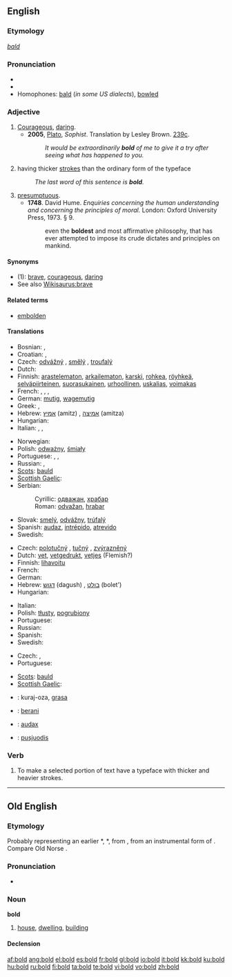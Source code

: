 {{wikipedia|dab=bold (disambiguation)|bold}}
==English==

===Etymology===
{{etyl|ang}} ''[[bald]]''

===Pronunciation===
* {{audio|en-us-bold.ogg|Audio (US)}}
* {{rhymes|əʊld}}
* Homophones: [[bald]] (''in some US dialects''), [[bowl]]ed

===Adjective===
{{wikipedia|bold|bold (typography)}}
{{en-adj|er}}

# [[courageous|Courageous]], [[daring]].
#* '''2005''', [[w:Plato|Plato]], ''Sophist''.  Translation by Lesley Brown. [[w:Stephanus pagination|239c]].
#*: ''It would be extraordinarily '''bold''' of me to give it a try after seeing what has happened to you.''
# {{context|of a typeface}} having thicker [[stroke]]s than the ordinary form of the typeface
#: ''The last word of this sentence is '''bold'''.''
# [[presumptuous]].
#* '''1748'''.  David Hume.  ''Enquiries concerning the human understanding and concerning the principles of moral.'' London: Oxford University Press, 1973.  § 9.
#*: even the '''boldest''' and most affirmative philosophy, that has ever attempted to impose its crude dictates and principles on mankind.

====Synonyms====
* (1): [[brave]], [[courageous]], [[daring]]
* See also [[Wikisaurus:brave]]

====Related terms====
* [[embolden]]

====Translations====
{{trans-top|courageous, daring}}
* Bosnian: {{t-|bs|odvažan}}, {{t-|bs|hrabar}}
* Croatian: {{t-|hr|odvažan|alt=ȍdvāžan}}, {{t-|hr|hrabar|alt=hrábar}}
* Czech: [[odvážný]] {{m}}, [[smělý]] {{m}}, [[troufalý]] {{m}}
* Dutch: {{t+|nl|moedig}}
* Finnish: [[arastelematon]], [[arkailematon]], [[karski]], [[rohkea]], [[röyhkeä]], [[selväpiirteinen]], [[suorasukainen]], [[urhoollinen]], [[uskalias]], [[voimakas]]
* French: {{t+|fr|courageux}}, {{t+|fr|hardi}}, {{t+|fr|audacieux}}, {{t+|fr|effronté}}
* German: [[mutig]], [[wagemutig]]
* Greek: {{t+|el|τολμηρός|sc=Grek}}, {{t+|el|θαρραλέος|sc=Grek}}
* Hebrew: [[אמיץ]] (amitz) {{m}}, [[אמיצה]] (amitza) {{f}}
* Hungarian: {{t+|hu|bátor}}
* Italian: {{t+|it|sfrontato}}, {{t-|it|ardito}}, {{t+|it|audace}}
{{trans-mid}}
* Norwegian: {{t+|no|modig}}
* Polish: [[odważny]], [[śmiały]]
* Portuguese: {{t+|pt|corajoso}}, {{t+|pt|bravo}}, {{t+|pt|audacioso}}
* Russian: {{t+|ru|смелый|sc=Cyrl}}, {{t+|ru|храбрый|sc=Cyrl}}
* [[Scots]]: [[bauld]]
* [[Scottish Gaelic]]: {{t-|gd|dàna|xs=Scottish Gaelic}}
* Serbian:
*: Cyrillic: [[одважан]], [[храбар]]
*: Roman: [[odvažan]], [[hrabar]]
* Slovak: [[smelý]], [[odvážny]], [[trúfalý]]
* Spanish: [[audaz]], [[intrépido]], [[atrevido]]
* Swedish: {{t+|sv|modig}}
{{trans-bottom}}

{{trans-top|having thicker strokes than the ordinary form of the typeface}}
* Czech: [[polotučný]] {{m}}, [[tučný]] {{m}}, [[zvýrazněný]] {{m}}
* Dutch: [[vet]], [[vetgedrukt]], [[vetjes]] (Flemish?)
* Finnish: [[lihavoitu]]
* French: {{t+|fr|gras}}
* German: {{t+|de|fett}}
* Hebrew: [[דגוש]] (dagush) {{m}}, [[בולט]] (bolet') {{m}}
* Hungarian: {{t+|hu|kövér}}
{{trans-mid}}
* Italian: {{t-|it|grassetto}}
* Polish: [[tłusty]], [[pogrubiony]]
* Portuguese: {{t-|pt|negrito}}
* Russian: {{t+|ru|жирный|sc=Cyrl}}
* Spanish: {{t+|es|negrita}}
* Swedish: {{t+|sv|fet}}
{{trans-bottom}}

{{trans-top|presumptuous}}
* Czech: {{t-|cs|troufalý|m}}, {{t-|cs|drzý|m}}
* Portuguese: {{t-|pt|presunçoso|m}}
{{trans-mid}}
* [[Scots]]: [[bauld]]
* [[Scottish Gaelic]]: {{t-|gd|dàna|xs=Scottish Gaelic}}
{{trans-bottom}}

{{checktrans-top}}
* {{ttbc|Ido}}: kuraj-oza, [[grasa]]
* {{ttbc|Indonesian}}: [[:id:berani|berani]]
* {{ttbc|Latin}}: [[audax]]
* {{ttbc|Lithuanian}}: [[pusjuodis]]
{{trans-bottom}}

===Verb===
{{en-verb}}

# To make a selected portion of text have a typeface with thicker and heavier strokes.

----

==Old English==

===Etymology===
Probably representing an earlier *{{term||bodl}}, *{{term||boþl}}, from {{proto|Germanic|boþlo-|lang=ang}}, from an instrumental form of {{proto|Germanic|bu-|to dwell|lang=ang|head=}}.  Compare Old Norse {{term|ból}}.

===Pronunciation===
* {{IPA|/bold/|lang=ang}}

===Noun===
'''bold''' {{n}}

# [[house]], [[dwelling]], [[building]]

====Declension====
{{oe-noun|bold|bold|bold|bold|boldes|bolda|bolde|boldum}}

[[af:bold]]
[[ang:bold]]
[[el:bold]]
[[es:bold]]
[[fr:bold]]
[[gl:bold]]
[[io:bold]]
[[it:bold]]
[[kk:bold]]
[[ku:bold]]
[[hu:bold]]
[[ru:bold]]
[[fi:bold]]
[[ta:bold]]
[[te:bold]]
[[vi:bold]]
[[vo:bold]]
[[zh:bold]]